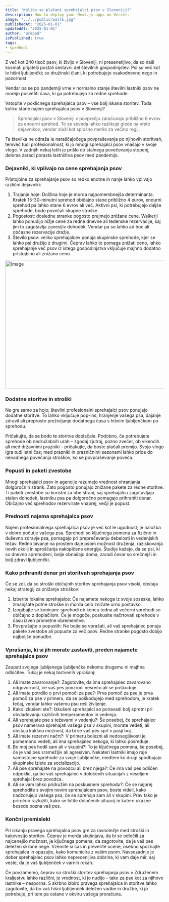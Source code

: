 ```yaml
---
title: "Koliko so plačani sprehajalci psov v Sloveniji?" 
description: How to deploy your Next.js apps on Vercel.
image: "../../public/wallk.jpg"
publishedAt: "2025-01-01"
updatedAt: "2025-01-01"
author: "prepad"
isPublished: true
tags: 
- sprehodi
---
```


Z več kot 240 tisoč psov, ki živijo v Sloveniji, ni presenetljivo, da so naši kosmati prijatelji postali sestavni del številnih gospodinjstev. Psi so več kot le hišni ljubljenčki; so družinski člani, ki potrebujejo vsakodnevno nego in pozornost.

Vendar pa se po pandemiji vrne v normalno stanje številni lastniki psov ne morejo posvetiti časa, ki ga potrebujejo za redne sprehode.

Vstopite v poklicnega sprehajalca psov – vse bolj iskana storitev. Toda koliko stane najem sprehajalca psov v Sloveniji?

> Sprehajalci psov v Sloveniji v povprečju zaračunajo približno 6 evrov za enourni sprehod. To se seveda lahko razlikuje glede na vrsto dejavnikov, vendar služi kot splošno merilo za večino regij.

Ta številka ne odraža le naraščajočega povpraševanja po njihovih storitvah, temveč tudi profesionalnost, ki jo mnogi sprehajalci psov vnašajo v svoje vloge. V zadnjih nekaj letih je prišlo do stalnega povečevanja stopenj, deloma zaradi porasta lastništva psov med pandemijo.





### Dejavniki, ki vplivajo na cene sprehajanja psov

Pristojbine za sprehajanje psov so redko enotne in nanje lahko vplivajo različni dejavniki:

   1. Trajanje hoje: Dolžina hoje je morda najpomembnejša determinanta. Kratek 15-30-minutni sprehod običajno stane približno 4 eurov, enourni sprehod pa lahko stane 6 evrov ali več. Aktivni psi, ki potrebujejo daljše sprehode, bodo povečali skupne stroške.
   2. Pogostost: dosledne stranke pogosto prejmejo znižane cene. Walkerji lahko ponudijo nižje cene za redne dnevne ali tedenske rezervacije, saj jim to zagotavlja zanesljiv dohodek. Vendar pa so lahko ad hoc ali občasne rezervacije dražje.
   3. Število psov: veliko sprehajalcev ponuja skupinske sprehode, kjer se lahko psi družijo z drugimi. Čeprav lahko to pomaga znižati ceno, lahko sprehajanje več psov iz istega gospodinjstva vključuje majhno dodatno pristojbino ali znižano ceno.



<Image
  src="/dog-walk.jpg"
  width="718"
  height="404"
  alt="Image"
  sizes="100vw"
/>





### Dodatne storitve in stroški

Ne gre samo za hojo; številni profesionalni sprehajalci psov ponujajo dodatne storitve. To lahko vključuje pop-ins, hranjenje vašega psa, dajanje zdravil ali preprosto preživljanje dodatnega časa s hišnim ljubljenčkom po sprehodu.

Pričakujte, da se bodo te storitve doplačale. Podobno, če potrebujete sprehode ob nedružabnih urah – zgodaj zjutraj, pozno zvečer, ob vikendih ali med državnimi prazniki – pričakujte, da boste plačali premijo. Svojo vlogo igra tudi letni čas; med prazniki in prazničnimi sezonami lahko pride do nenadnega povečanja stroškov, ko se povpraševanje poveča.

### Popusti in paketi zvestobe

Mnogi sprehajalci psov in agencije razumejo vrednost ohranjanja dolgoročnih strank. Zato pogosto ponujajo znižane pakete za redne storitve. Ti paketi zvestobe so koristni za obe strani, saj sprehajalcu zagotavljajo stalen dohodek, lastniku psa pa dolgoročno pomagajo prihraniti denar. Običajno več sprehodov rezervirate vnaprej, večji je popust.








### Prednosti najema sprehajalca psov

Najem profesionalnega sprehajalca psov je več kot le ugodnost; je naložba v dobro počutje vašega psa. Sprehodi so ključnega pomena za fizično in duševno zdravje psa, pomagajo pri preprečevanju debelosti in vedenjskih težav. Redno bivanje na prostem daje psom možnost druženja, raziskovanja novih okolij in sproščanja nakopičene energije. Študije kažejo, da se psi, ki so dnevno sprehodeni, bolje obnašajo doma, zaradi česar so srečnejši in bolj zdravi ljubljenčki.






### Kako prihraniti denar pri storitvah sprehajanja psov

Če se zdi, da so stroški običajnih storitev sprehajanja psov visoki, obstaja nekaj strategij za znižanje stroškov:

  1.  Izberite lokalne sprehajalce: Če najamete nekoga iz svoje soseske, lahko zmanjšate potne stroške in morda celo znižate urno postavko.
  2.  Izogibajte se konicam: sprehodi ob koncu tedna ali večerni sprehodi so običajno z doplačilom. Če je mogoče, poskusite načrtovati sprehode v času izven prometne obremenitve.
  3.  Povprašajte o popustih: Ne bojte se vprašati, ali vaš sprehajalec ponuja pakete zvestobe ali popuste za več psov. Redne stranke pogosto dobijo najboljše ponudbe.


### Vprašanja, ki si jih morate zastaviti, preden najamete sprehajalca psov

Zaupati svojega ljubljenega ljubljenčka nekomu drugemu ni majhna odločitev. Tukaj je nekaj bistvenih vprašanj:

  1.  Ali imate zavarovanje?: Zagotovite, da ima sprehajalec zavarovano odgovornost, če vaš pes povzroči nesrečo ali se poškoduje.
  2.  Ali imate potrdilo o prvi pomoči za pse?: Prva pomoč za pse je prva pomoč za pse v primeru, da se poškodujejo med sprehodom, je kratek tečaj, vendar lahko vašemu psu reši življenje.
  3.  Kako izkušeni ste?: Izkušeni sprehajalci so ponavadi bolj spretni pri obvladovanju različnih temperamentov in vedenja.
  4.  Ali sprehajate pse s težavami v vedenju?: Še posebej, če sprehajalec psov namerava sprehajati vašega psa v skupini, morate vedeti, ali obstaja kakšna možnost, da bi se vaš pes sprl v pasji boj.
  5.  Ali imate rezervni načrt?: V primeru bolezni ali nedosegljivosti je pomembno vedeti, ali ima sprehajalec nekoga, ki lahko posreduje.
  6.  Bo moj pes hodil sam ali v skupini?: To je ključnega pomena, še posebej, če je vaš pes sramežljiv ali agresiven. Nekateri lastniki imajo raje samostojne sprehode za svoje ljubljenčke, medtem ko drugi spodbujajo skupinske izlete za socializacijo.
  7.  Ali pse sprehajate na povodcu ali brez njega?: Če ima vaš pes odličen odpoklic, ga bo vaš sprehajalec v določenih situacijah z veseljem sprehajal brez povodca.
  8.  Ali se vam lahko pridružim na poskusnem sprehodu?: Če se najprej sprehodite s svojim novim sprehajalcem psov, boste videli, kako nadzorujejo vašega psa, če se sprehaja sam ali v skupini. Prav tako je priročno razložiti, kako se lotite določenih situacij in katere ukazne besede pozna vaš pes.


### Končni premisleki

Pri iskanju pravega sprehajalca psov gre za ravnotežje med stroški in kakovostjo storitev. Čeprav je morda skušnjava, da bi se odločili za najcenejšo možnost, je ključnega pomena, da zagotovite, da je vaš pes deležen skrbne nege. Vzemite si čas in preverite ocene, osebno spoznajte sprehajalca in opazujte, kako komunicira z vašim psom. Navsezadnje je dober sprehajalec psov lahko neprecenljiva dobrina, ki vam daje mir, saj veste, da je vaš ljubljenček v varnih rokah.

Če povzamemo, čeprav so stroški storitev sprehajanja psov v Združenem kraljestvu lahko različni, je vrednost, ki jo nudijo – tako za pse kot za njihove lastnike – nesporna. S skrbno izbiro pravega sprehajalca in storitve lahko zagotovite, da bo vaš hišni ljubljenček deležen vadbe in družbe, ki jo potrebuje, pri tem pa ostane v okviru vašega proračuna.